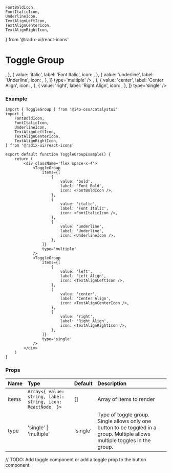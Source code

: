 	FontBoldIcon,
	FontItalicIcon,
	UnderlineIcon,
	TextAlignLeftIcon,
	TextAlignCenterIcon,
	TextAlignRightIcon,
} from '@radix-ui/react-icons'

# Toggle Group

<DemoCard>
	<div className='flex space-x-4'>
		<ToggleGroup
			items={[
				{
					value: 'bold',
					label: 'Font Bold',
					icon: <FontBoldIcon />,
				},
				{
					value: 'italic',
					label: 'Font Italic',
					icon: <FontItalicIcon />,
				},
				{
					value: 'underline',
					label: 'Underline',
					icon: <UnderlineIcon />,
				},
			]}
			type='multiple'
		/>
		<ToggleGroup
			items={[
				{
					value: 'left',
					label: 'Left Align',
					icon: <TextAlignLeftIcon />,
				},
				{
					value: 'center',
					label: 'Center Align',
					icon: <TextAlignCenterIcon />,
				},
				{
					value: 'right',
					label: 'Right Align',
					icon: <TextAlignRightIcon />,
				},
			]}
			type='single'
		/>
	</div>
</DemoCard>

### Example

```tsx
import { ToggleGroup } from '@i4o-oss/catalystui'
import {
	FontBoldIcon,
	FontItalicIcon,
	UnderlineIcon,
	TextAlignLeftIcon,
	TextAlignCenterIcon,
	TextAlignRightIcon,
} from '@radix-ui/react-icons'

export default function ToggleGroupExample() {
	return (
		<div className='flex space-x-4'>
			<ToggleGroup
				items={[
					{
						value: 'bold',
						label: 'Font Bold',
						icon: <FontBoldIcon />,
					},
					{
						value: 'italic',
						label: 'Font Italic',
						icon: <FontItalicIcon />,
					},
					{
						value: 'underline',
						label: 'Underline',
						icon: <UnderlineIcon />,
					},
				]}
				type='multiple'
			/>
			<ToggleGroup
				items={[
					{
						value: 'left',
						label: 'Left Align',
						icon: <TextAlignLeftIcon />,
					},
					{
						value: 'center',
						label: 'Center Align',
						icon: <TextAlignCenterIcon />,
					},
					{
						value: 'right',
						label: 'Right Align',
						icon: <TextAlignRightIcon />,
					},
				]}
				type='single'
			/>
		</div>
	)
}
```

### Props

| Name  | Type                                                        | Default  | Description                                                                                                                  |
| :---- | :---------------------------------------------------------- | :------- | :--------------------------------------------------------------------------------------------------------------------------- |
| items | `Array<{ value: string, label: string, icon: ReactNode  }>` | []       | Array of items to render                                                                                                     |
| type  | 'single' \| 'multiple'                                      | 'single' | Type of toggle group. Single allows only one button to be toggled in a group. Multiple allows multiple toggles in the group. |

// TODO: Add toggle component or add a toggle prop to the button component
